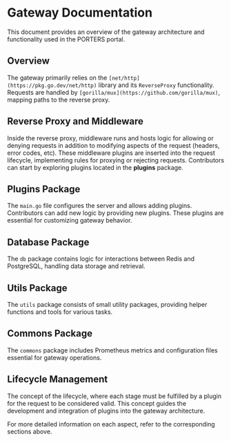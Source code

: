 # Gateway Documentation

This document provides an overview of the gateway architecture and functionality used in the PORTERS portal.

## Overview

The gateway primarily relies on the `[net/http](https://pkg.go.dev/net/http)` library and its `ReverseProxy` functionality.
Requests are handled by `[gorilla/mux](https://github.com/gorilla/mux)`, mapping paths to the reverse proxy.

## Reverse Proxy and Middleware

Inside the reverse proxy, middleware runs and hosts logic for allowing or denying requests in addition to modifying aspects of the request (headers, error codes, etc).
These middleware plugins are inserted into the request lifecycle, implementing rules for proxying or rejecting requests.
Contributors can start by exploring plugins located in the **plugins** package.

## Plugins Package

The `main.go` file configures the server and allows adding plugins. Contributors can add new logic by providing new plugins.
These plugins are essential for customizing gateway behavior.

## Database Package

The `db` package contains logic for interactions between Redis and PostgreSQL, handling data storage and retrieval.

## Utils Package

The `utils` package consists of small utility packages, providing helper functions and tools for various tasks.

## Commons Package

The `commons` package includes Prometheus metrics and configuration files essential for gateway operations.

## Lifecycle Management

The concept of the lifecycle, where each stage must be fulfilled by a plugin for the request to be considered valid.
This concept guides the development and integration of plugins into the gateway architecture.

For more detailed information on each aspect, refer to the corresponding sections above.
